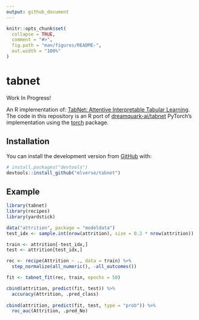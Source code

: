 ```yaml
---
output: github_document
---
```


<!-- README.md is generated from README.Rmd. Please edit that file -->

```r
knitr::opts_chunk$set(
  collapse = TRUE,
  comment = "#>",
  fig.path = "man/figures/README-",
  out.width = "100%"
)
```

# tabnet

Work In Progress!

<!-- badges: start -->
<!-- badges: end -->

An R implementation of: [TabNet: Attentive Interpretable Tabular Learning](https://arxiv.org/abs/1908.07442).
The code in this repository is an R port of [dreamquark-ai/tabnet](https://github.com/dreamquark-ai/tabnet) PyTorch's implementation using the [torch](https://github.com/mlverse/torch) package.

## Installation

You can install the development version from [GitHub](https://github.com/) with:

``` r
# install.packages("devtools")
devtools::install_github("mlverse/tabnet")
```

## Example

```r
library(tabnet)
library(recipes)
library(yardstick)

data("attrition", package = "modeldata")
test_idx <- sample.int(nrow(attrition), size = 0.2 * nrow(attrition))

train <- attrition[-test_idx,]
test <- attrition[test_idx,]

rec <- recipe(Attrition ~ ., data = train) %>% 
  step_normalize(all_numeric(), -all_outcomes())

fit <- tabnet_fit(rec, train, epochs = 50)

cbind(attrition, predict(fit, test)) %>% 
  accuracy(Attrition, .pred_class)
  
cbind(attrition, predict(fit, test, type = "prob")) %>% 
  roc_auc(Attrition, .pred_No)
```

